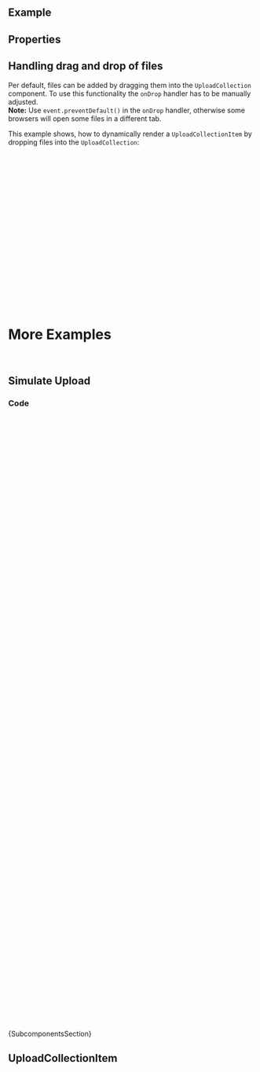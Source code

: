 
<Meta of={ComponentStories} />

<DocsHeader since="0.9.0" />

<br />

## Example

<Canvas of={ComponentStories.Default} />

## Properties

<ControlsWithNote of={ComponentStories.Default} />

## Handling drag and drop of files

Per default, files can be added by dragging them into the `UploadCollection` component.
To use this functionality the `onDrop` handler has to be manually adjusted.<br/>
**Note:** Use `event.preventDefault()` in the `onDrop` handler, otherwise some browsers will open some files in a different tab.

This example shows, how to dynamically render a `UploadCollectionItem` by dropping files into the `UploadCollection`:

```jsx
import { useState } from 'react';
import { Icon, Text, UploadCollection, UploadCollectionItem } from '@ui5/webcomponents-react';

export const UploadCollectionComponent = () => {
  const [children, setChildren] = useState([]);
  const handleDrop = (e) => {
    e.preventDefault();
    const files = e.dataTransfer.files;
    files.forEach((file) => {
      setChildren((prev) => [
        ...prev,
        <UploadCollectionItem file={file} fileName={file.name} thumbnail={<Icon name="document" />}>
          <Text>Uploaded On: Right now</Text>
        </UploadCollectionItem>
      ]);
    });
  };
  return <UploadCollection onDrop={handleDrop}>{children}</UploadCollection>;
};
```

<br />

# More Examples

<br />

## Simulate Upload

<Canvas of={ComponentStories.SimulateUpload} />

### Code

```jsx
const SimulateUploadComponent = () => {
  const [children, setChildren] = useState([
    <UploadCollectionItem
      key={'0'}
      file={null}
      fileName={'file-name.txt'}
      uploadState={UploadState.Ready}
      thumbnail={
        <img src="https://raw.githubusercontent.com/SAP/ui5-webcomponents/main/docs/images/UI5_logo_water.png" />
      }
    >
      <Text>Uploaded by: Susanne Schmitt · Uploaded On: 2019-04-20</Text>
    </UploadCollectionItem>
  ]);
  const handleDrop = (e) => {
    e.preventDefault();
    const files = e.dataTransfer.files;
    files.forEach((file) => {
      setChildren((prev) => [
        ...prev,
        <UploadCollectionItem
          key={file.name}
          file={file}
          fileName={file.name}
          uploadState={UploadState.Ready}
          thumbnail={<Icon name={documentIcon} />}
        >
          <Text>{`Last modified: ${file.lastModifiedDate} · Size: ${(file.size / 1000).toFixed(2)}KB`}</Text>
        </UploadCollectionItem>
      ]);
    });
  };
  const simulateUpload = () => {
    if (children.length > 0) {
      Children.forEach(children, (child, index) => {
        if (child.props.uploadState === UploadState.Ready) {
          let progress = 0;
          const recTimeout = () => {
            setTimeout(
              () => {
                progress += Math.floor(Math.random() * 4) + 1;
                setChildren((prev) => {
                  const updatedChildren = [...prev];
                  updatedChildren[index] = cloneElement(prev[index], {
                    uploadState: UploadState.Uploading,
                    progress: Math.min(progress, 100)
                  });
                  return updatedChildren;
                });
                if (progress < 100) {
                  recTimeout();
                } else {
                  setChildren((prev) => {
                    const updatedChildren = [...prev];
                    updatedChildren[index] = cloneElement(prev[index], {
                      uploadState: UploadState.Complete
                    });
                    return updatedChildren;
                  });
                }
              },
              Math.floor(Math.random() * (1000 - 100 + 1)) + 100
            );
          };
          recTimeout();
        }
      });
    }
  };
  return (
    <UploadCollection
      onDrop={handleDrop}
      header={
        <FlexBox alignItems={FlexBoxAlignItems.Center}>
          <Title>Start upload:</Title>
          <Button onClick={simulateUpload}>Upload!</Button>
        </FlexBox>
      }
    >
      {children}
    </UploadCollection>
  );
};
```

<Markdown>{SubcomponentsSection}</Markdown>

## UploadCollectionItem

<Description of={UploadCollectionItem} />
<ArgTypesWithNote of={UploadCollectionItem} />

<Footer />
